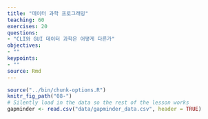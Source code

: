 ```yaml
---
title: "데이터 과학 프로그래밍"
teaching: 60
exercises: 20
questions:
- "CLI와 GUI 데이터 과학은 어떻게 다른가"
objectives:
- ""
keypoints:
- ""
source: Rmd
---
```


```r
source("../bin/chunk-options.R")
knitr_fig_path("08-")
# Silently load in the data so the rest of the lesson works
gapminder <- read.csv("data/gapminder_data.csv", header = TRUE)
```



